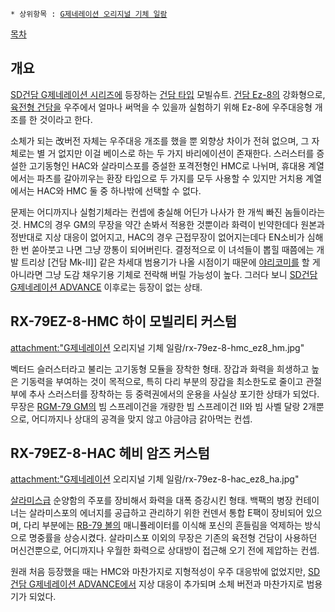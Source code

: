  * 상위항목 : [[G제네레이션 오리지널 기체 일람]]

[[목차]]


== 개요 ==
[[SD건담 G제네레이션 시리즈]]에 등장하는 [[건담 타입]] 모빌슈트. [[건담 Ez-8]]의 강화형으로, [[육전형 건담]]을 우주에서 얼마나 써먹을 수 있을까 실험하기 위해 Ez-8에 우주대응형 개조를 한 것이라고 한다.

소체가 되는 改버전 자체는 우주대응 개조를 했을 뿐 외향상 차이가 전혀 없으며, 그 자체로는 별 거 없지만 이걸 베이스로 하는 두 가지 바리에이션이 존재한다. 스러스터를 증설한 고기동형인 HAC와 살라미스포를 증설한 포격전형인 HMC로 나뉘며, 휴대용 계열에서는 파츠를 갈아끼우는 환장 타입으로 두 가지를 모두 사용할 수 있지만 거치용 계열에서는 HAC와 HMC 둘 중 하나밖에 선택할 수 없다.

문제는 어디까지나 실험기체라는 컨셉에 충실해 어딘가 나사가 한 개씩 빠진 놈들이라는 것. HMC의 경우 GM의 무장을 약간 손봐서 적용한 것뿐이라 화력이 빈약한데다 원본과 정반대로 지상 대응이 없어지고, HAC의 경우 근접무장이 없어지는데다 EN소비가 심해 한 번 쏟아붓고 나면 그냥 깡통이 되어버린다. 결정적으로 이 녀석들이 뽑힐 때쯤에는 개발 트리상 [건담 Mk-II]] 같은 차세대 범용기가 나올 시점이기 때문에 [[야리코미]]를 할 게 아니라면 그냥 도감 채우기용 기체로 전락해 버릴 가능성이 높다. 그러다 보니 [[SD건담 G제네레이션 ADVANCE]] 이후로는 등장이 없는 상태.


== RX-79EZ-8-HMC 하이 모빌리티 커스텀 ==
attachment:"G제네레이션 오리지널 기체 일람/rx-79ez-8-hmc_ez8_hm.jpg"

벡터드 슬러스터라고 불리는 고기동형 모듈을 장착한 형태. 장갑과 화력을 희생하고 높은 기동력을 부여하는 것이 목적으로, 특히 다리 부분의 장갑을 최소한도로 줄이고 관절부에 추사 스러스터를 장착하는 등 중력권에서의 운용을 사실상 포기한 상태가 되었다. 무장은 [[짐(MS)|RGM-79 GM]]의 빔 스프레이건을 개량한 빔 스프레이건 II와 빔 사벨 달랑 2개뿐으로, 어디까지나 상대의 공격을 맞지 않고 야금야금 갉아먹는 컨셉.


== RX-79EZ-8-HAC 헤비 암즈 커스텀 ==
attachment:"G제네레이션 오리지널 기체 일람/rx-79ez-8-hac_ez8_ha.jpg"

[[살라미스급]] 순양함의 주포를 장비해서 화력을 대폭 증강시킨 형태. 백팩의 병장 컨테이너는 살라미스포의 에너지를 공급하고 관리하기 위한 컨덴서 통합 E팩이 장비되어 있으며, 다리 부분에는 [[볼(기동전사 건담)|RB-79 볼]]의 매니퓰레이터를 이식해 포신의 흔들림을 억제하는 방식으로 명중률을 상승시켰다. 살라미스포 이외의 무장은 기존의 육전형 건담이 사용하던 머신건뿐으로, 어디까지나 우월한 화력으로 상대방이 접근해 오기 전에 제압하는 컨셉.

원래 처음 등장했을 때는 HMC와 마찬가지로 지형적성이 우주 대응밖에 없었지만, [[SD건담 G제네레이션 ADVANCE]]에서 지상 대응이 추가되며 소체 버전과 마찬가지로 범용기가 되었다.

